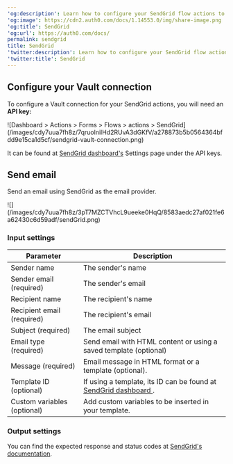 ---
'og:description': Learn how to configure your SendGrid flow actions to send emails.
'og:image': https://cdn2.auth0.com/docs/1.14553.0/img/share-image.png
'og:title': SendGrid
'og:url': https://auth0.com/docs/
permalink: sendgrid
title: SendGrid
'twitter:description': Learn how to configure your SendGrid flow actions to send emails.
'twitter:title': SendGrid
---
## Configure your Vault connection

To configure a Vault connection for your SendGrid actions, you will need an **API key:**

<Frame>![Dashboard > Actions > Forms > Flows > actions > SendGrid](/images/cdy7uua7fh8z/7qruolnilHd2RUvA3dGKfV/a278873b5b0564364bfdd9e15ca1d5cf/sendgrid-vault-connection.png)</Frame>

It can be found at [SendGrid dashboard's](https://app.sendgrid.com/settings/api_keys) Settings page under the API keys.

## Send email

Send an email using SendGrid as the email provider.

<Frame>![](/images/cdy7uua7fh8z/3pT7MZCTVhcL9ueeke0HqQ/8583aedc27af021fe6a62430c6d59adf/sendGrid.png)</Frame>

### Input settings

<table class="table">
<thead>
<tr>
<th><b>Parameter</b></th>
<th><b>Description</b></th>
</tr>
</thead>
<tbody>
<tr>
<td>Sender name</td>
<td>The sender's name</td>
</tr>
<tr>
<td>Sender email (required)</td>
<td>The sender's email</td>
</tr>
<tr>
<td>Recipient name</td>
<td>The recipient's name</td>
</tr>
<tr>
<td>Recipient email (required)</td>
<td>The recipient's email</td>
</tr>
<tr>
<td>Subject (required)</td>
<td>The email subject</td>
</tr>
<tr>
<td>Email type (required)</td>
<td>Send email with HTML content or using a saved template (optional)</td>
</tr>
<tr>
<td>Message (required)</td>
<td>Email message in HTML format or a template (optional).</td>
</tr>
<tr>
<td>Template ID (optional)</td>
<td>If using a template, its ID can be found at <a href="https://mc.sendgrid.com/dynamic-templates"> SendGrid dashboard </a>. </td>
</tr>
<tr>
<td>Custom variables (optional)</td>
<td>Add custom variables to be inserted in your template. </td>
</tr>
</tbody>
</table>

### Output settings

You can find the expected response and status codes at [SendGrid's documentation](https://www.twilio.com/docs/sendgrid/api-reference/mail-send/mail-send).